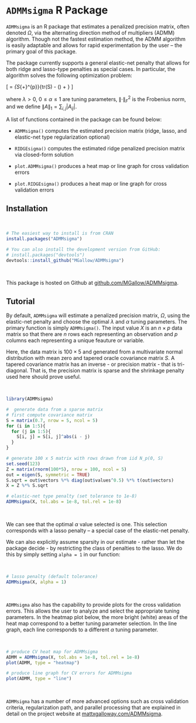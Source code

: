 
# `ADMMsigma` R Package

`ADMMsigma` is an R package that estimates a penalized precision matrix, often denoted $\Omega$, via the alternating direction method of multipliers (ADMM) algorithm. Though not the fastest estimation method, the ADMM algorithm is easily adaptable and allows for rapid experimentation by the user -- the primary goal of this package.

The package currently supports a general elastic-net penalty that allows for both ridge and lasso-type penalties as special cases. In particular, the algorithm solves the following optimization problem:

\[ \hat{\Omega} = \arg\min_{\Omega \in S_{+}^{p}}\left\{tr(S\Omega) - \log\det\left(\Omega\right) + \lambda\left[\frac{1 - \alpha}{2}\left\|\Omega\right\|_{F}^{2} + \alpha\left\|\Omega\right\|_{1} \right] \right\} \]

where $\lambda > 0$, $0 \leq \alpha \leq 1$ are tuning parameters, $\left\|\cdot \right\|_{F}^{2}$ is the Frobenius norm, and we define $\left\|A \right\|_{1} = \sum_{i, j} \left| A_{ij} \right|$.

A list of functions contained in the package can be found below:

* `ADMMsigma()` computes the estimated precision matrix (ridge, lasso, and elastic-net type regularization optional)

* `RIDGEsigma()` computes the estimated ridge penalized precision matrix via closed-form solution

* `plot.ADMMsigma()` produces a heat map or line graph for cross validation errors

* `plot.RIDGEsigma()` produces a heat map or line graph for cross validation errors



## Installation

<br>\vspace{0.5cm}
```r
# The easiest way to install is from CRAN
install.packages("ADMMsigma")

# You can also install the development version from GitHub:
# install.packages("devtools")
devtools::install_github("MGallow/ADMMsigma")
```
<br>\vspace{0.5cm}

This package is hosted on Github at [github.com/MGallow/ADMMsigma](https://github.com/MGallow/ADMMsigma).



## Tutorial

By default, `ADMMsigma` will estimate a penalized precision matrix, $\Omega$, using the elastic-net penalty and choose the optimal $\lambda$ and $\alpha$ tuning parameters. The primary function is simply `ADMMsigma()`. The input value $X$ is an $n \times p$ data matrix so that there are $n$ rows each representing an observation and $p$ columns each representing a unique feauture or variable.

Here, the data matrix is $100 \times 5$ and generated from a multivariate normal distribution with mean zero and tapered oracle covariance matrix $S$. A tapered covariance matrix has an inverse - or precision matrix - that is tri-diagonal. That is, the precision matrix is sparse and the shrinkage penalty used here should prove useful.

<br>\vspace{0.5cm}
```r
library(ADMMsigma)

#  generate data from a sparse matrix
# first compute covariance matrix
S = matrix(0.7, nrow = 5, ncol = 5)
for (i in 1:5){
  for (j in 1:5){
    S[i, j] = S[i, j]^abs(i - j)
  }
}

# generate 100 x 5 matrix with rows drawn from iid N_p(0, S)
set.seed(123)
Z = matrix(rnorm(100*5), nrow = 100, ncol = 5)
out = eigen(S, symmetric = TRUE)
S.sqrt = out$vectors %*% diag(out$values^0.5) %*% t(out$vectors)
X = Z %*% S.sqrt


```

```r

# elastic-net type penalty (set tolerance to 1e-8)
ADMMsigma(X, tol.abs = 1e-8, tol.rel = 1e-8)

```
<br>\vspace{0.5cm}

We can see that the optimal $\alpha$ value selected is one. This selection corresponds with a lasso penalty -- a special case of the elastic-net penalty.

We can also explicitly assume sparsity in our estimate - rather than let the package decide - by restricting the class of penalties to the lasso. We do this by simply setting `alpha = 1` in our function:

<br>\vspace{0.5cm}
```r

# lasso penalty (default tolerance)
ADMMsigma(X, alpha = 1)

```
<br>\vspace{0.5cm}

`ADMMsigma` also has the capability to provide plots for the cross validation errors. This allows the user to analyze and select the appropriate tuning parameters. In the heatmap plot below, the more bright (white) areas of the heat map correspond to a better tuning parameter selection. In the line graph, each line corresponds to a different $\alpha$ tuning parameter.

<br>\vspace{0.5cm}
```r

# produce CV heat map for ADMMsigma
ADMM = ADMMsigma(X, tol.abs = 1e-8, tol.rel = 1e-8)
plot(ADMM, type = "heatmap")

```

```r

# produce line graph for CV errors for ADMMsigma
plot(ADMM, type = "line")

```
<br>\vspace{0.5cm}

`ADMMsigma` has a number of more advanced options such as cross validation criteria, regularization path, and parallel processing that are explained in detail on the project website at [mattxgalloway.com/ADMMsigma](http://mattxgalloway.com/ADMMsigma/).
